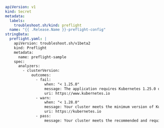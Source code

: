 ```yaml
apiVersion: v1
kind: Secret
metadata:
  labels:
    troubleshoot.sh/kind: preflight
  name: "{{ .Release.Name }}-preflight-config"
stringData:
  preflight.yaml: |
    apiVersion: troubleshoot.sh/v1beta2
    kind: Preflight
    metadata:
      name: preflight-sample
    spec:
      analyzers:
        - clusterVersion:
            outcomes:
              - fail:
                  when: "< 1.25.0"
                  message: The application requires Kubernetes 1.25.0 or later, and recommends 1.28.0.
                  uri: https://www.kubernetes.io
              - warn:
                  when: "< 1.28.0"
                  message: Your cluster meets the minimum version of Kubernetes, but we recommend you update to 1.28.0 or later.
                  uri: https://kubernetes.io
              - pass:
                  message: Your cluster meets the recommended and required versions of Kubernetes.
```        